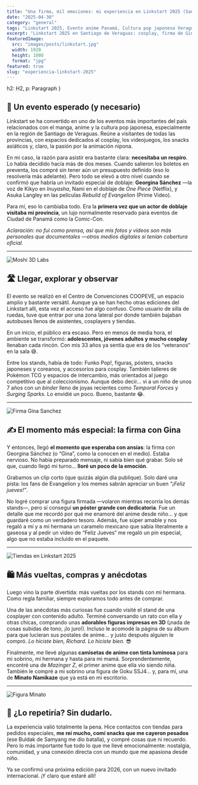 ```yaml
---
title: "Una firma, mil emociones: mi experiencia en Linkstart 2025 (Santiago, Veraguas)"
date: "2025-04-30"
category: "general"
tags: "Linkstart 2025, Evento anime Panamá, Cultura pop japonesa Veraguas, Gina Sánchez doblaje, Cosplay Santiago Veraguas, Figuras anime Panamá, Comunidad anime Panamá"
excerpt: "Linkstart 2025 en Santiago de Veraguas: cosplay, firma de Gina Sánchez y toda la cultura pop japonesa en un evento lleno de nostalgia y comunidad."
featuredImage:
  src: "images/posts/linkstart.jpg"
  width: 1920
  height: 1080
  format: "jpg"
featured: true
slug: "experiencia-linkstart-2025"
---
```



  h2: H2,
  p: Paragraph
}

## 🌟 Un evento esperado (y necesario)

Linkstart se ha convertido en uno de los eventos más importantes del país relacionados con el manga, anime y la cultura pop japonesa, especialmente en la región de Santiago de Veraguas. Reúne a visitantes de todas las provincias, con espacios dedicados al cosplay, los videojuegos, los snacks asiáticos y, claro, la pasión por la animación nipona.

En mi caso, la razón para asistir era bastante clara: **necesitaba un respiro**. Lo había decidido hacía más de dos meses. Cuando salieron los boletos en preventa, los compré sin tener aún un presupuesto definido (eso lo resolvería más adelante). Pero todo se elevó a otro nivel cuando se confirmó que habría un invitado especial de doblaje: **Georgina Sánchez** —la voz de Kikyo en *Inuyasha*, Nami en el doblaje de *One Piece* (Netflix), y Asuka Langley en las películas *Rebuild of Evangelion* (Prime Video).

Para mí, eso lo cambiaba todo. Era la **primera vez que un actor de doblaje visitaba mi provincia**, un lujo normalmente reservado para eventos de Ciudad de Panamá como la Comic-Con.

*Aclaración: no fui como prensa, así que mis fotos y videos son más personales que documentales —otros medios digitales sí tenían cobertura oficial.*

---

<Image src="/images/posts/3d.png" alt="Moshi 3D Labs" className="rounded-xl shadow-md" />

## 🛣️ Llegar, explorar y observar

El evento se realizó en el Centro de Convenciones COOPEVE, un espacio amplio y bastante versátil. Aunque ya se han hecho otras ediciones del Linkstart allí, esta vez el acceso fue algo confuso. Como usuario de silla de ruedas, tuve que entrar por una zona lateral por donde también bajaban autobuses llenos de asistentes, cosplayers y tiendas.

En un inicio, el público era escaso. Pero en menos de media hora, el ambiente se transformó: **adolescentes, jóvenes adultos y mucho cosplay** llenaban cada rincón. Con mis 33 años ya sentía que era de los “veteranos“ en la sala 😅.

Entre los stands, había de todo: Funko Pop!, figuras, pósters, snacks japoneses y coreanos, y accesorios para cosplay. También talleres de Pokémon TCG y espacios de intercambio, más orientados al juego competitivo que al coleccionismo. Aunque debo decir… vi a un niño de unos 7 años con un *binder* lleno de joyas recientes como *Temporal Forces* y *Surging Sparks*. Lo envidié un poco. Bueno, bastante 😂.

---

<Image src="/images/posts/gina-sanchez.jpeg" alt="Firma Gina Sanchez" className="rounded-xl shadow-md" />

## ✍️ El momento más especial: la firma con Gina

Y entonces, llegó **el momento que esperaba con ansias**: la firma con Georgina Sánchez (o “Gina”, como la conocen en el medio). Estaba nervioso. No había preparado mensaje, ni sabía bien qué grabar. Solo sé que, cuando llegó mi turno… **lloré un poco de la emoción**.

Grabamos un clip corto (que quizás algún día publique). Solo daré una pista: los fans de Evangelion y los memes sabrán apreciar un buen *“¡Feliz jueves!”*.

No logré comprar una figura firmada —volaron mientras recorría los demás stands—, pero sí conseguí **un póster grande con dedicatoria**. Fue un detalle que me recordó por qué me enamoré del anime desde niño… y que guardaré como un verdadero tesoro. Además, fue súper amable y nos regaló a mí y a mi hermana un caramelo mexicano que sabía literalmente a gaseosa y al pedir un video de “Feliz Jueves“ me regaló un pin especial, algo que no estaba incluido en el paquete.

---

<Image src="/images/posts/tienda-linkstart.png" alt="Tiendas en Linkstart 2025" className="rounded-xl shadow-md" />

## 🛍️ Más vueltas, compras y anécdotas

Luego vino la parte divertida: más vueltas por los stands con mi hermana. Como regla familiar, siempre exploramos todo antes de comprar.

Una de las anécdotas más curiosas fue cuando visité el stand de una cosplayer con contenido adulto. Terminé conversando un rato con ella y otras chicas, comprando unas **adorables figuras impresas en 3D** (¡nada de cosas subidas de tono, ¡lo juro!). Incluso le acomodé la página de su álbum para que lucieran sus postales de anime... y justo después alguien le compró. *Lo hiciste bien, Richard. Lo hiciste bien.* 😎

Finalmente, me llevé algunas **camisetas de anime con tinta luminosa** para mi sobrino, mi hermana y hasta para mi mamá. Sorprendentemente, encontré una de *Mazinger Z*, el primer anime que ella vio siendo niña. También le compré a mi sobrino una figura de Goku SSJ4... y, para mí, una de **Minato Namikaze** que ya está en mi escritorio.

---

<Image src="/images/posts/figura-minato.png" alt="Figura Minato" className="rounded-xl shadow-md" />

## 💭 ¿Lo repetiría? Sin dudarlo.

La experiencia valió totalmente la pena. Hice contactos con tiendas para pedidos especiales, **me reí mucho, comí snacks que me cayeron pesados** (ese Buldak de Samyang me dio batalla), y compré cosas que ni recuerdo. Pero lo más importante fue todo lo que me llevé emocionalmente: nostalgia, comunidad, y una conexión directa con un mundo que me apasiona desde niño.

Ya se confirmó una próxima edición para 2026, con un nuevo invitado internacional. ¡Y claro que estaré allí!

<CTA category={frontmatter.category} />